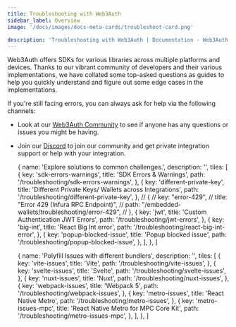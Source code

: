 ```yaml
---
title: Troubleshooting with Web3Auth
sidebar_label: Overview
image: '/docs/images/docs-meta-cards/troubleshoot-card.png'

description: 'Troubleshooting with Web3Auth | Documentation - Web3Auth'
---
```



Web3Auth offers SDKs for various libraries across multiple platforms and devices. Thanks to our vibrant community of developers and their various implementations, we have collated some top-asked questions as guides to help you quickly understand and figure out some edge cases in the implementations.

If you're still facing errors, you can always ask for help via the following channels:

- Look at our [Web3Auth Community](https://web3auth.io/community/) to see if anyone has any questions or issues you might be having.
- Join our [Discord](https://discord.gg/web3auth) to join our community and get private integration support or help with your integration.

  {
    name: 'Explore solutions to common challenges.',
    description: '',
    tiles: [
      {
        key: 'sdk-errors-warnings',
        title: 'SDK Errors & Warnings',
        path: '/troubleshooting/sdk-errors-warnings',
      },
      {
        key: 'different-private-key',
        title: 'Different Private Keys/ Wallets across Integrations',
        path: '/troubleshooting/different-private-key',
      },
      // {
      //   key: "error-429",
      //   title: "Error 429 (Infura RPC Endpoint)",
      //   path: "/embedded-wallets/troubleshooting/error-429",
      // },
      {
        key: 'jwt',
        title: 'Custom Authentication JWT Errors',
        path: '/troubleshooting/jwt-errors',
      },
      {
        key: 'big-int',
        title: 'React Big Int error',
        path: '/troubleshooting/react-big-int-error',
      },
      {
        key: 'popup-blocked-issue',
        title: 'Popup blocked issue',
        path: '/troubleshooting/popup-blocked-issue',
      },
    ],
  },
]

  {
    name: 'Polyfill Issues with different bundlers',
    description: '',
    tiles: [
      {
        key: 'vite-issues',
        title: 'Vite',
        path: '/troubleshooting/vite-issues',
      },
      {
        key: 'svelte-issues',
        title: 'Svelte',
        path: '/troubleshooting/svelte-issues',
      },
      {
        key: 'nuxt-issues',
        title: 'Nuxt',
        path: '/troubleshooting/nuxt-issues',
      },
      {
        key: 'webpack-issues',
        title: 'Webpack 5',
        path: '/troubleshooting/webpack-issues',
      },
      {
        key: 'metro-issues',
        title: 'React Native Metro',
        path: '/troubleshooting/metro-issues',
      },
      {
        key: 'metro-issues-mpc',
        title: 'React Native Metro for MPC Core Kit',
        path: '/troubleshooting/metro-issues-mpc',
      },
    ],
  },
]

<Tiles tileGroups={GeneralErrors} />
<Tiles tileGroups={PolyfillIssues} />
